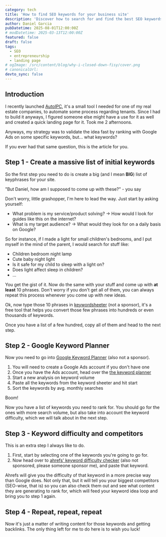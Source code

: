 ```yaml
---
category: tech
title: 'How to find SEO keywords for your business site'
description: 'Discover how to search for and find the best SEO keywords for your landing page'
author: Daniel Garcia
pubDatetime: 2025-08-01T12:00:00Z
# modDatetime: 2025-03-13T12:00:00Z
featured: false
draft: false
tags:
  - SEO
  - entrepreneurship
  - landing page
# ogImage: /src/content/blog/why-i-closed-down-fisy/cover.png
# canonicalUrl:
devto_sync: false
---
```


## Introduction

I recently launched [AutoIPC](https://autoipc.es), it's a small tool I needed for one of my real estate companies, to automate some process regarding tenants. Since I had to build it anyways, I figured someone else might have a use for it as well and created a quick landing page for it. Took me 2 afternoons.

Anyways, my strategy was to validate the idea fast by ranking with Google Ads on some specific keywords, but... what keywords?

If you ever had that same question, this is the article for you.

## Step 1 - Create a massive list of initial keywords

So the first step you need to do is create a big (and I mean **BIG**) list of keyphrases for your site.

"But Daniel, how am I supposed to come up with these?" - you say

Don't worry, little grashopper, I'm here to lead the way. Just start by asking yourself:

- What problem is my service/product solving? -> How would I look for guides like this on the internet?
- What is my target audience? -> What would they look for on a daily basis on Google?

So for instance, if I made a light for small children's bedrooms, and I put myself in the mind of the parent, I would search for stuff like:

- Children bedroom night lamp
- Cute baby night light
- Is it safe for my child to sleep with a light on?
- Does light affect sleep in children?
- ...

You get the gist of it. Now do the same with your stuff and come up with **at least** 10 phrases. Don't worry if you don't get all of them, you can always repeat this process whenever you come up with new ideas.

Ok, now type those 10 phrases in [keywordsheeter](https://keywordsheeter.com/) (not a sponsor), it's a free tool that helps you convert those few phrases into hundreds or even thousands of keywords.

Once you have a list of a few hundred, copy all of them and head to the next step.

## Step 2 - Google Keyword Planner

Now you need to go into [Google Keyword Planner](https://business.google.com/ad-tools/keyword-planner/) (also not a sponsor).

1. You will need to create a Google Ads account if you don't have one
2. Once you have the Ads account, head over the [the keyword planner](https://ads.google.com/aw/keywordplanner/home)
3. Start a new analysis on keyword volume
4. Paste all the keywords from the keyword sheeter and hit start
5. Sort the keywords by avg. monthly searches

Boom!

Now you have a list of keywords you need to rank for. You should go for the ones with more search volume, but also take into account the keyword difficulty, which we will talk about in the next step.

## Step 3 - Keyword difficulty and competitors

This is an extra step I always like to do.

1. First, start by selecting one of the keywords you're going to go for.
2. Now head over to [ahrefs' keyword difficulty checker](https://ahrefs.com/keyword-difficulty) (also not sponsored, please someone sponsor me), and paste that keyword.

Ahrefs will give you the difficulty of that keyword in a more precise way than Google does. Not only that, but it will tell you your biggest competitors (SEO-wise, that is) so you can also check them out and see what content they are generating to rank for, which will feed your keyword idea loop and bring you to step 1 again.

## Step 4 - Repeat, repeat, repeat

Now it's just a matter of writing content for those keywords and getting backlinks. The only thing left for me to do here is to wish you luck!
